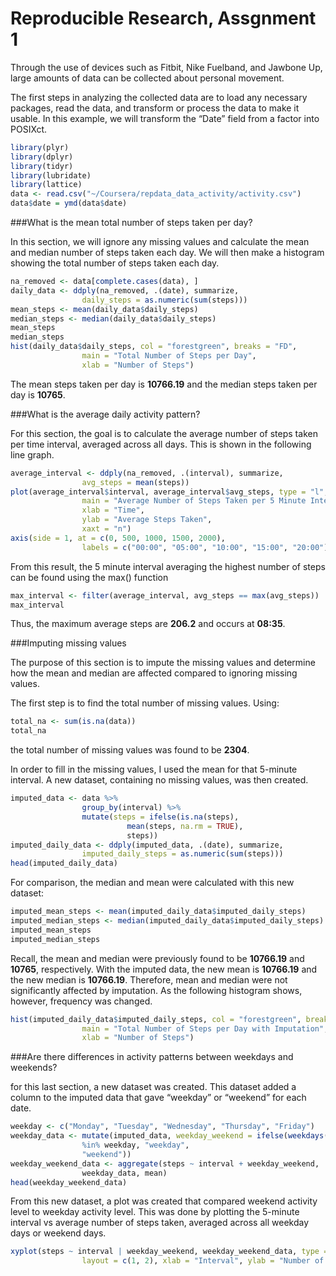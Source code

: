 Reproducible Research, Assgnment 1
==================================


Through the use of devices such as Fitbit, Nike Fuelband, and Jawbone Up, large
amounts of data can be collected about personal movement.

The first steps in analyzing the collected data are to load any necessary
packages, read the data, and transform or process the data to make
it usable.  In this example, we will transform the "Date" field from a factor 
into POSIXct.  

```r
library(plyr)
library(dplyr)
library(tidyr)
library(lubridate)
library(lattice)
data <- read.csv("~/Coursera/repdata_data_activity/activity.csv")
data$date = ymd(data$date)  
```
###What is the mean total number of steps taken per day?

In this section, we will ignore any missing values and calculate the mean
and median number of steps taken each day.  We will then make a histogram
showing the total number of steps taken each day.

```r
na_removed <- data[complete.cases(data), ]  
daily_data <- ddply(na_removed, .(date), summarize, 
                daily_steps = as.numeric(sum(steps)))
mean_steps <- mean(daily_data$daily_steps)
median_steps <- median(daily_data$daily_steps)
mean_steps
median_steps
hist(daily_data$daily_steps, col = "forestgreen", breaks = "FD",
                main = "Total Number of Steps per Day",
                xlab = "Number of Steps")
```

The mean steps taken per day is **10766.19** and the median steps taken
per day is **10765**.

###What is the average daily activity pattern?

For this section, the goal is to calculate the average number of steps taken
per time interval, averaged across all days.  This is shown in the following
line graph.

```r
average_interval <- ddply(na_removed, .(interval), summarize,
                avg_steps = mean(steps))
plot(average_interval$interval, average_interval$avg_steps, type = "l",
                main = "Average Number of Steps Taken per 5 Minute Interval",
                xlab = "Time",
                ylab = "Average Steps Taken",
                xaxt = "n")
axis(side = 1, at = c(0, 500, 1000, 1500, 2000),
                labels = c("00:00", "05:00", "10:00", "15:00", "20:00"))
```

From this result, the 5 minute interval averaging the highest number of steps
can be found using the max() function
```r
max_interval <- filter(average_interval, avg_steps == max(avg_steps))
max_interval
```
Thus, the maximum average steps are **206.2** and occurs at **08:35**.

###Imputing missing values

The purpose of this section is to impute the missing values and determine how
the mean and median are affected compared to ignoring missing values.

The first step is to find the total number of missing values.  Using:
```r
total_na <- sum(is.na(data))
total_na
```
the total number of missing values was found to be **2304**.

In order to fill in the missing values, I used the mean for that 5-minute
interval.  A new dataset, containing no missing values, was then created.

```r
imputed_data <- data %>%
                group_by(interval) %>%
                mutate(steps = ifelse(is.na(steps),
                          mean(steps, na.rm = TRUE),
                          steps))
imputed_daily_data <- ddply(imputed_data, .(date), summarize, 
                imputed_daily_steps = as.numeric(sum(steps)))
head(imputed_daily_data)                
```

For comparison, the median and mean were calculated with this new dataset:

```r
imputed_mean_steps <- mean(imputed_daily_data$imputed_daily_steps)
imputed_median_steps <- median(imputed_daily_data$imputed_daily_steps)
imputed_mean_steps
imputed_median_steps
```
Recall, the mean and median were previously found to be **10766.19** and 
**10765**, respectively.  With the imputed data, the new mean is **10766.19**
and the new median is **10766.19**.  Therefore, mean and median were not
significantly affected by imputation.  As the following histogram shows,
however, frequency was changed.

```r
hist(imputed_daily_data$imputed_daily_steps, col = "forestgreen", breaks = "FD",
                main = "Total Number of Steps per Day with Imputation",
                xlab = "Number of Steps")
```

###Are there differences in activity patterns between weekdays and weekends?

for this last section, a new dataset was created.  This dataset added a column
to the imputed data that gave "weekday" or "weekend" for each date.
```r
weekday <- c("Monday", "Tuesday", "Wednesday", "Thursday", "Friday")
weekday_data <- mutate(imputed_data, weekday_weekend = ifelse(weekdays(date)
                %in% weekday, "weekday",
                "weekend"))
weekday_weekend_data <- aggregate(steps ~ interval + weekday_weekend, 
                weekday_data, mean)
head(weekday_weekend_data)
```
From this new dataset, a plot was created that compared weekend activity
level to weekday activity level.  This was done by plotting the 5-minute
interval vs average number of steps taken, averaged across all weekday days or
weekend days.
```r
xyplot(steps ~ interval | weekday_weekend, weekday_weekend_data, type = "l",
                layout = c(1, 2), xlab = "Interval", ylab = "Number of Steps")
```

